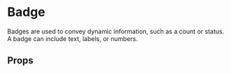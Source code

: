 
<Meta of={Badge} />

# Badge

Badges are used to convey dynamic information, such as a count or status. A badge can include text, labels, or numbers. 

<Primary />

## Props

<Controls />

